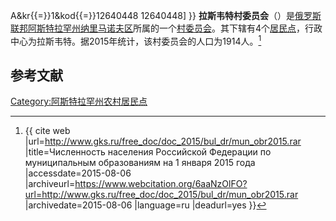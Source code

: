 {{Infobox Settlement
| official_name = 拉斯韦特村委员会
| native_name = Рассветский сельсовет
| settlement_type = [[村委员会|村委员会]]
| subdivision_type = [[国家|国家]]
| subdivision_type1 = [[俄罗斯行政区划|州]]
| subdivision_type2 = [[区_(苏联)|区]]
| subdivision_name = {{RUS}}
| subdivision_name1 = [[阿斯特拉罕州|阿斯特拉罕州]]
| subdivision_name2 = [[纳里马诺夫区|纳里马诺夫区]]
| seat_type = 行政中心
| seat = 拉斯韦特
| population_as_of=2015
| population_footnotes = <ref name=stat />
| population_total = 1914
| coordinates_display = inline,title
| latd = 46 | latm = 33 | lats = 32 | latNS = N
| longd = 47 | longm = 57 | longs = 25 | longEW = E
| timezone = [[萨马拉时间|MSK+1]]
| utc_offset = +4
| blank_name = [[俄罗斯市政土地区划代码|OKTMO编码]]
| blank_info = [http://classif.spb.ru/classificators/view/tma.php?st{{=}}A&kr{{=}}1&kod{{=}}12640448 12640448]
}}
'''拉斯韦特村委员会'''（{{lang-ru|Рассветский сельсовет}}）是[[俄罗斯联邦|俄罗斯联邦]][[阿斯特拉罕州|阿斯特拉罕州]][[纳里马诺夫区|纳里马诺夫区]]所属的一个[[村委员会|村委员会]]。其下辖有4个[[居民点|居民点]]，行政中心为拉斯韦特。据2015年统计，该村委员会的人口为1914人。<ref name=stat>{{ cite web |url=http://www.gks.ru/free_doc/doc_2015/bul_dr/mun_obr2015.rar |title=Численность населения Российской Федерации по муниципальным образованиям на 1 января 2015 года |accessdate=2015-08-06 |archiveurl=https://www.webcitation.org/6aaNzOlFO?url=http://www.gks.ru/free_doc/doc_2015/bul_dr/mun_obr2015.rar |archivedate=2015-08-06 |language=ru |deadurl=yes }}</ref>

== 参考文献 ==
{{reflist}}

{{Russia-stub}}

[[Category:阿斯特拉罕州农村居民点|Category:阿斯特拉罕州农村居民点]]